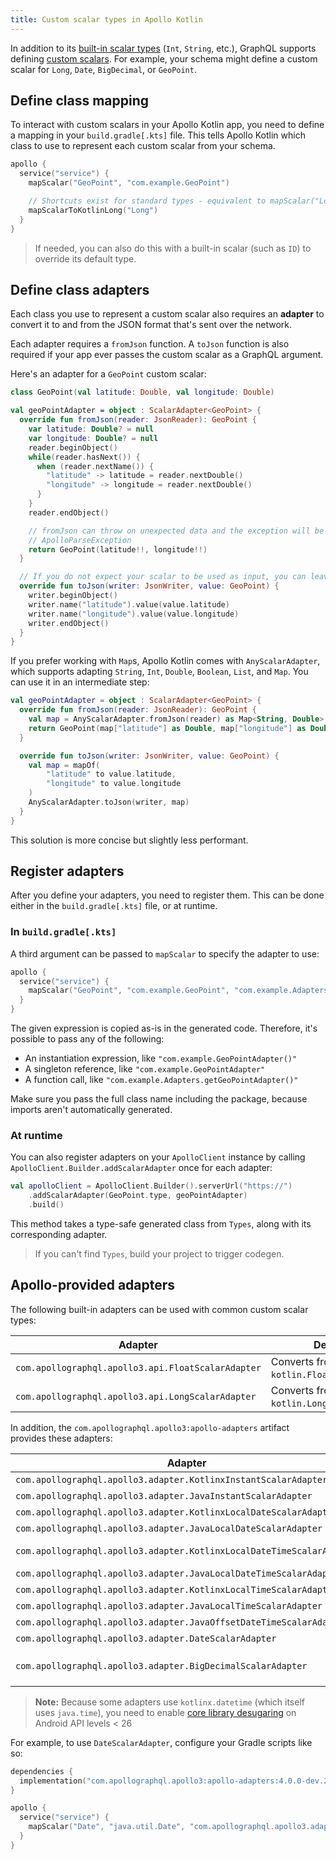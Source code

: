 ```yaml
---
title: Custom scalar types in Apollo Kotlin
---
```


In addition to its [built-in scalar types](https://graphql.org/learn/schema/#scalar-types) (`Int`, `String`, etc.), GraphQL supports defining [custom scalars](/apollo-server/schema/custom-scalars/). For example, your schema might define a custom scalar for `Long`, `Date`, `BigDecimal`, or `GeoPoint`.

## Define class mapping

To interact with custom scalars in your Apollo Kotlin app, you need to define a mapping in your `build.gradle[.kts]` file. This tells Apollo Kotlin which class to use to represent each custom scalar from your schema.

```kotlin title="build.gradle[.kts]"
apollo {
  service("service") {
    mapScalar("GeoPoint", "com.example.GeoPoint")

    // Shortcuts exist for standard types - equivalent to mapScalar("Long", "kotlin.Long")
    mapScalarToKotlinLong("Long")
  }
}
```

> If needed, you can also do this with a built-in scalar (such as `ID`) to override its default type.

## Define class adapters

Each class you use to represent a custom scalar also requires an **adapter** to convert it to and from the JSON format that's sent over the network.

Each adapter requires a `fromJson` function. A `toJson` function is also required if your app ever passes the custom scalar as a GraphQL argument.

Here's an adapter for a `GeoPoint` custom scalar:

```kotlin
class GeoPoint(val latitude: Double, val longitude: Double)

val geoPointAdapter = object : ScalarAdapter<GeoPoint> {
  override fun fromJson(reader: JsonReader): GeoPoint {
    var latitude: Double? = null
    var longitude: Double? = null
    reader.beginObject()
    while(reader.hasNext()) {
      when (reader.nextName()) {
        "latitude" -> latitude = reader.nextDouble()
        "longitude" -> longitude = reader.nextDouble()
      }
    }
    reader.endObject()

    // fromJson can throw on unexpected data and the exception will be wrapped in a
    // ApolloParseException
    return GeoPoint(latitude!!, longitude!!)
  }

  // If you do not expect your scalar to be used as input, you can leave this method as TODO()
  override fun toJson(writer: JsonWriter, value: GeoPoint) {
    writer.beginObject()
    writer.name("latitude").value(value.latitude)
    writer.name("longitude").value(value.longitude)
    writer.endObject()
  }
}
```

If you prefer working with `Map`s, Apollo Kotlin comes with `AnyScalarAdapter`, which supports adapting `String`, `Int`, `Double`, `Boolean`, `List`, and `Map`. You can use it in an intermediate step:

```kotlin
val geoPointAdapter = object : ScalarAdapter<GeoPoint> {
  override fun fromJson(reader: JsonReader): GeoPoint {
    val map = AnyScalarAdapter.fromJson(reader) as Map<String, Double>
    return GeoPoint(map["latitude"] as Double, map["longitude"] as Double)
  }

  override fun toJson(writer: JsonWriter, value: GeoPoint) {
    val map = mapOf(
        "latitude" to value.latitude,
        "longitude" to value.longitude
    )
    AnyScalarAdapter.toJson(writer, map)
  }
}
```

This solution is more concise but slightly less performant.

## Register adapters

After you define your adapters, you need to register them. This can be done either in the `build.gradle[.kts]` file, or at runtime.

### In `build.gradle[.kts]`

A third argument can be passed to `mapScalar` to specify the adapter to use:

```kotlin title="build.gradle[.kts]"
apollo {
  service("service") {
    mapScalar("GeoPoint", "com.example.GeoPoint", "com.example.Adapters.geoPointAdapter")
  }
}
```

The given expression is copied as-is in the generated code. Therefore, it's possible to pass any of the following:

* An instantiation expression, like `"com.example.GeoPointAdapter()"`
* A singleton reference, like `"com.example.GeoPointAdapter"`
* A function call, like `"com.example.Adapters.getGeoPointAdapter()"`

Make sure you pass the full class name including the package, because imports aren't automatically generated.

### At runtime

You can also register adapters on your `ApolloClient` instance by calling `ApolloClient.Builder.addScalarAdapter` once for each adapter:

```kotlin
val apolloClient = ApolloClient.Builder().serverUrl("https://")
    .addScalarAdapter(GeoPoint.type, geoPointAdapter)
    .build()
```

This method takes a type-safe generated class from `Types`, along with its corresponding adapter.

> If you can't find `Types`, build your project to trigger codegen.

## Apollo-provided adapters

The following built-in adapters can be used with common custom scalar types:

| Adapter                                            | Description                                       |
|----------------------------------------------------|---------------------------------------------------|
| `com.apollographql.apollo3.api.FloatScalarAdapter` | Converts from/to `kotlin.Float`/`java.lang.Float` |
| `com.apollographql.apollo3.api.LongScalarAdapter`  | Converts from/to `kotlin.Long`/`java.lang.Long`   |

In addition, the `com.apollographql.apollo3:apollo-adapters` artifact provides these adapters:

| Adapter                                                               | Description                                                                                         |
|-----------------------------------------------------------------------|-----------------------------------------------------------------------------------------------------|
| `com.apollographql.apollo3.adapter.KotlinxInstantScalarAdapter`       | For `kotlinx.datetime.Instant` ISO8601 dates                                                        |
| `com.apollographql.apollo3.adapter.JavaInstantScalarAdapter`          | For `java.time.Instant` ISO8601 dates                                                               |
| `com.apollographql.apollo3.adapter.KotlinxLocalDateScalarAdapter`     | For `kotlinx.datetime.LocalDate` ISO8601 dates                                                      |
| `com.apollographql.apollo3.adapter.JavaLocalDateScalarAdapter`        | For `java.time.LocalDate` ISO8601 dates                                                             |
| `com.apollographql.apollo3.adapter.KotlinxLocalDateTimeScalarAdapter` | For `kotlinx.datetime.LocalDateTime` ISO8601 dates                                                  |
| `com.apollographql.apollo3.adapter.JavaLocalDateTimeScalarAdapter`    | For `java.time.LocalDateTime` ISO8601 dates                                                         |
| `com.apollographql.apollo3.adapter.KotlinxLocalTimeScalarAdapter`     | For `kotlinx.datetime.LocalTime` ISO8601 dates                                                      |
| `com.apollographql.apollo3.adapter.JavaLocalTimeScalarAdapter`        | For `java.time.LocalTime` ISO8601 dates                                                         |
| `com.apollographql.apollo3.adapter.JavaOffsetDateTimeScalarAdapter`   | For `java.time.OffsetDateTime` ISO8601 dates                                                        |
| `com.apollographql.apollo3.adapter.DateScalarAdapter`                 | For `java.util.Date` ISO8601 dates                                                                  |
| `com.apollographql.apollo3.adapter.BigDecimalScalarAdapter`           | For a Multiplatform `com.apollographql.apollo3.adapter.BigDecimal` class holding big decimal values |

> **Note:** Because some adapters use `kotlinx.datetime` (which itself uses `java.time`), you need to enable [core library desugaring](https://developer.android.com/studio/write/java8-support#library-desugaring) on Android API levels < 26

For example, to use `DateScalarAdapter`, configure your Gradle scripts like so:

```kotlin title="build.gradle[.kts]"
dependencies {
  implementation("com.apollographql.apollo3:apollo-adapters:4.0.0-dev.2")
}

apollo {
  service("service") {
    mapScalar("Date", "java.util.Date", "com.apollographql.apollo3.adapter.DateScalarAdapter")
  }
}
```
